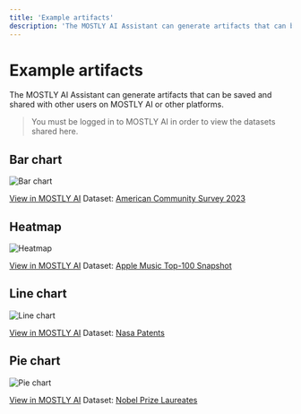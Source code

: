 ```yaml
---
title: 'Example artifacts'
description: 'The MOSTLY AI Assistant can generate artifacts that can be saved and shared with other users on MOSTLY AI or other platforms.'
---
```



# Example artifacts

The MOSTLY AI Assistant can generate artifacts that can be saved and shared with other users on MOSTLY AI or other platforms.

> You must be logged in to MOSTLY AI in order to view the datasets shared here.

## Bar chart

<Image src="/docimages/assistant/002-examples-bar.webp" alt="Bar chart" width={600} height={400} />

[View in MOSTLY AI](https://app.mostly.ai/public/artifacts/97e83975-1428-4466-bfe1-b4fc2b180fc0)
Dataset: [American Community Survey 2023](https://app.mostly.ai/d/datasets/67185554-3066-4cb4-a505-6e114c658b93)

## Heatmap

<Image src="/docimages/assistant/003-examples-heatmap.webp" alt="Heatmap" width={600} height={400} />

[View in MOSTLY AI](https://app.mostly.ai/public/artifacts/12765f03-c984-4e68-8872-365353a8093e)
Dataset: [Apple Music Top-100 Snapshot](https://app.mostly.ai/d/datasets/8d924378-dbd0-4dde-b249-81af6d41d766)

## Line chart

<Image src="/docimages/assistant/001-examples-line.webp" alt="Line chart" width={600} height={400} />

[View in MOSTLY AI](https://app.mostly.ai/public/artifacts/37cbed33-0e12-4072-959c-7dcec8909965)
Dataset: [Nasa Patents](https://app.mostly.ai/d/datasets/25fd60bc-cf32-49b4-a04f-4aee157ae657)

## Pie chart

<Image src="/docimages/assistant/004-examples-pie.webp" alt="Pie chart" width={400} height={400} />

[View in MOSTLY AI](https://app.mostly.ai/public/artifacts/412d3abb-7e5a-4a38-9d4a-78bbb243b5e5)
Dataset: [Nobel Prize Laureates](https://app.mostly.ai/d/datasets/18a99d58-2ac0-437c-8949-2e3fff8af013)
